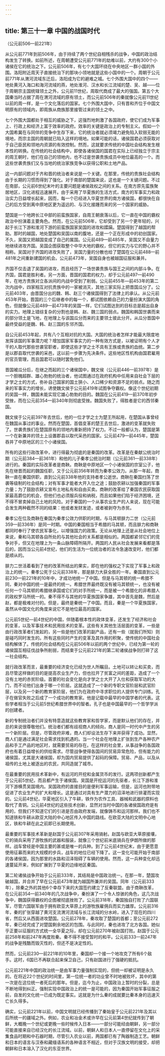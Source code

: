 ```yaml
---
---
---
```

title: 第三十一章 中国的战国时代
---




（公元前506—前221年）

从公元前771年到前506年，由于持续了两个世纪自相残杀的战争，中国的政治结构发生了转换。如前所述，在周朝遭受公元前771年的劫难以前，大约有300个小诸侯在它的统治之下。公元前506年，有七个大国环绕在中央地区一群小国的外围。洛阳附近周天子直接统治下的那块小领地就是这些小国中的一个。周朝于公元前771年从渭河流域东迁后，洛阳成为它的避难之城。七个外围大国中的四个——地处黄河入海口和海河流域的燕，地处淮河、汉水和长江流域的楚、吴、越——位于周朝宗主国统辖领土之外，公元前11世纪，周取代商成了最大的强国。第五个大国秦当时占据了周在渭河流域的原有领土，而公元前506年的秦就像公元前11世纪以前的周一样，是一个文化落后的国家。七个外围大国中，只有晋和齐位于中国文明原有的领域内，即周族从商族那里接管过来的领土之中。

七个外围大国都处于相互的威胁之下，这强烈地刺激了各国政府，使它们成为军事上、行政上和经济上富于效率的政府。效率的关键是政治上的专制主义。假如一个大国希冀在与同伴的竞争中生存下来，它的统治者就必须竭力避免陷入软弱无能的境地，而宗主国的周朝就已陷入这样的境地。如果可能的话，诸侯国君必须获取对于自己臣民和领地内资源的有效控制。然而，这就要求传统的中国社会结构发生根本性的转换。在传统的社会结构中，即使各诸侯国的国君在实际上已经独立于宗主的周王朝时，他们在自己的领地内，也不过是世袭贵族成员中地位最高的一个。而这些世袭贵族们又与当地的统治家族竞争以获得公职和土地产品。

这一内部问题对于齐和晋的统治者来说是一个关键。在那里，传统的贵族社会结构由于长期的习惯而得到了强化。对于南部的楚国来说，这也是一个关键问题。不过在南部，公元前6世纪末叶的主要问题是诸侯政权之间的关系。在南方原先蛮族聚居地区，汉化进程迅速展开。由于采用了华夏族的生活方式，南方的军事实力和政治实力日益增长起来，因而，每一个已经进入华夏世界的南方诸侯国，都很快在自己的后方受到离中原地区更为遥远的、与汉化接踵而来的另一个国家的威胁。

楚国是一个地跨长江中部的前蛮族国家，自周王朝衰落以后，它一直在中国的霸权政治中扮演着主要角色。然而，在公元前506年，它却受到了另一个更年轻的，兴起于长江下游和淮河下游的前蛮族国家吴国的进攻和蹂躏。楚国得到了越国的帮助。那时的越国，地处楚国和吴国以南的腹地，还是一个正在形成中的初创国家。不久，吴国又把越国变成了自己的属国。公元前489—前485年，吴国又不自量力地继续进攻齐国。吴国企图获取整个中华大地的霸权，但它的实力与它的野心并不相称。吴国对于齐国的进攻失败了，吴国力量的分散也给了楚国在公元前488—前481年之间重新建国的机会。公元前473年，吴国自身也被越国征服和兼并。

齐国不仅击退了吴国的进攻，而且经历了一场世袭贵族与国王之间的内部斗争。在齐国，国君是胜利者。另一方面，晋国的国君的权力，却于公元前497—前490年，在地方贵族对立各派间的内战中受到了削弱。公元前455年—前453年的第二次内战中，四家相互对抗贵族中的一家被消灭，其他三家实际上把晋国瓜分了。公元前403年，由晋国分出的魏、韩、赵三个诸侯国得到了法律上的承认。从公元前453年开始，晋国的三个后继者中的每一个，都试图依赖自己的力量扮演大国的角色，但就像公元前489—前473年的吴国一样，它们试图达到的目标总是超出自身的实力。地理上错综复杂的分割也是韩、赵、魏三国的弱点。魏国和韩国世袭而来的部分领土是飞地，在地理上与该国瓜分而来的主要领土彼此分开。从瓜分晋国中最终受益的是魏、韩、赵三国的东邻齐国。

自公元前453年起，共有八个互相对抗的大国。大国的统治者怎样才能最大限度地发挥该国的军事潜力呢？增加国家军事实力的一种有效方式是，以被证明有个人才干的人取代那些世袭官职者，即使这些才学之士不具有王族或贵族的血统。第二步是以郡县取代世袭的采邑，这以前一步骤为先决条件。这些地区性机构由国君雇用的官员管理，而且国君可以随时罢免他们。

晋国被瓜分后，在继之而起的三个诸侯国中，魏文侯（公元前446—前397年）是一个胆魄超群、雄心勃勃的统治者，他试图通过在政府机构中任用来自社会下层的才学之士的方式，弥补自己国家的国土狭小、人口稀少和资源不足的弱点。随之而来的军事实力的增长，诱使魏文侯于公元前419年试图争夺霸权。像这个世纪初期的吴国一样，魏国未能实现它雄心勃勃的目的。魏国在公元前419—前370年初步受挫，而在公元前354—前340年则彻底受挫。魏国失败了，得胜者是它的西邻秦国。

魏文侯于公元前397年去世后，他的一位才学之士为楚王所起用，在楚国从事曾经在魏国从事过的事业。然而在楚国，首倡变革的楚王去世后，激进的变革就失败了。世袭贵族们在楚国原有的领地内重新把持了权力。不过一般都认为，楚国是第一个在新兼并的领土上设置郡县以取代采邑的国家。公元前479—前445年，楚国吞并了中原地区的三个小诸侯国。

所有的这些行政改革中，进行得最为彻底的是秦国的改革。改革是在秦献公统治时期（公元前384—前361年）和他的儿子秦孝公统治时期（公元前361—前338年）进行的。秦国的实际改革者是商鞅。商鞅是中原地区一个小诸侯国的宗室公子，他先在继晋而起的魏国任职，又于公元前356年转而为秦孝公效力。从那一年起，商鞅一直在秦国供职，直到公元前338年他的支持者孝公逝世。商鞅在秦国扫荡了世袭等级制的社会结构；对有军事才能者大开入仕之途；鼓励农耕以加强秦国的军事力量；为了鼓励农耕又宣布土地私有和自由买卖。商鞅的改革给了秦国农民获取国家最高爵位的机会，但他们也必须服兵役和纳税，而且如果他们陷于经济困境，还不得不冒卖掉自己土地的风险。对于秦国的一个从事农业生产的人来说，现在可能会发生两种截然不同的结果：他或者发财发迹，或者被剥夺为赤贫。

秦孝公在位及商鞅在秦国为秦孝公效力供职的时期，与马其顿腓力二世（公元前359—前336年）是同一时期。中国的秦国相当于希腊的马其顿，而且腓力和商鞅都同时奉行了使农民军事化，以增强国力的政策。无论从地理上还是从社会地位上来说，秦和马其顿各自所处的与其他社会的关系都是相似的。两国都紧邻它们的竞争对手，但又在地理上为一条山脉障碍所隔开。两国的人民从社会发展来看都是落后的，因而当公元前4世纪，他们的生活为一位统治者的法令急速改变时，他们都是顺从的。

腓力二世活着看到了他的改革所结出的果实，即在他的强权之下实现了军事上和政治上的统一。秦孝公死于公元前338年，那是腓力大获全胜的一年。秦国直到公元前230—前221年的10年中，才成功地统一了中国。但是与马其顿的统一希腊不同，秦对中国的统一是最终的统一。希腊世界最终既没有被马其顿统一，也没有被任何一个马其顿的希腊继承国或它们的对手所统一，而是被一个希腊化的非希腊人的政权罗马所统一的。秦不得不与其他的华夏族国家争雄，其中首先是魏，然后是赵，都是极难对付的。但是，最终是秦统一了中国。而且，秦是一个华夏族国家，虽然从中国文化的角度来说它不是地位最高的国家。

公元前5世纪—前4世纪的中国，伴随着根本性的政体变革，还发生了经济和社会的变革，以及军事技术和民用技术的变革。这些有关其他生活层面的变革，一些是由行政改革者们发起的，另一些是他们改革的副产品，还有一些（就我们所知）则是碰巧同时发生的。所有这些同时产生的变革及其作用的积聚，使传统的中国社会结构解体了。传统的社会结构在公元前506年以前的两个世纪中，已经为第一轮的诸侯国互相征伐战争所削弱，而结束于公元前221年的第二轮诸侯战争则打碎了这一社会结构。

就行政改革而言，最重要的经济变化已经为世人所瞩目。土地可以转让和买卖，而且尽管这样做的目的是提高农业生产力，但也拉开了贫富之间的差距，造成了一个没有土地的赤贫阶级。首要的社会变化是向才学之士大开了入仕和获取军功的大门，而不论他们出身于哪一个阶层。这就造成了一个新的专职文官阶层和武官阶层，以及另一个新的教育家阶层，他们为在政府中寻求职位的人提供专门训练。孔子在做官失败之后成了一个成功的教育家。他是记载中最早的中国学者的代表。这些学者相当于公元前5世纪希腊世界中的智者。孔子也是中国最早的一个哲学学派的创建者。

新的专制统治者们并没有特意造就这些教育家和哲学家，而是默认他们的存在，并总的来说很尊敬他们。统治者们都有歧视商人的倾向，商人是同一时代中产生的另一个新阶层。但是，尽管政府非难，商人们却设法生存下来并获得了成功。显然，商人们是通过满足社会需求找到机遇的。当一个社会在地理上扩张到生产各种农产品和手工产品的地区时，就需要贸易的存在。在这样的社会里，从事战争的各国政府也有着日益增长的供给需求。尽管战争使得各国间的贸易异常危险，但有能力的诸侯国，尤其是大诸侯国，却为国内贸易提供了起码的保障。贸易、产品，以及从祖传的土地上被逐出的农民，共同造就了城市。

在最重要的民用技术革新中，有运河的开挖和金属货币的发行。这两项创新都产生于公元前5世纪，而且都产生于诸侯国。吴国是开挖运河的先驱者，长江下游和淮河下游横贯吴国境内。吴国政府的直接目的是便利军事运输，但是，运河也附带地促进了农业生产的扩大和增长。这是通过对具有生产潜力的沼泽地进行排灌而实现的。公元前4世纪，华夏地区引入了牛耕，铁作为农作工具、器械和武器的原料也取代了青铜。公元前4世纪的这些技术创新，显然对当时中国的各诸侯国政府是有用的，但我们不知道它们的引进是否由政府发端，就像铸币和运河那样。我们也不知道铁和牛耕从欧亚大陆的中心地区传入中国的路线。在欧亚大陆的文明中心地区，铁和牛耕在此之前即已长期使用。

最重要的军事技术革新是赵国于公元前307年采用骑射。赵国与欧亚大草原接壤，它的骑兵采用了游牧族的武器和服装，就像三个世纪前米底骑兵在伊朗所做的那样。战车曾经是中国主要的甚或是唯一的兵种。到了公元前4世纪末，由于更愿意使用征募而来的大规模的步兵，战车的地位已经下降了。这一变化可能开始于南部的各诸侯国，因为那里的水路和沼泽阻碍了车辆的使用。然而，这一兵种变化却迅速蔓延开来，例如扩展到了华夏的边缘地区秦国。

第二轮诸侯战争开始于公元前333年，其结局是中国政治统一。在那一年，楚国攻破越国，并合并了早在公元前473年就为越国所兼并的吴国。同年（公元前333年），除秦之外的其他6个幸存下来的大国签约建立了反秦联盟。由于商鞅改革，在公元前354—前340年的几次战争中，秦扮演了一个令人惊骇的角色，这几次战争中，魏国获得霸权的企图被彻底挫败了。公元前318年，秦国独自打败了六国联军，尽管六国联军由于拥有欧亚大草原上的游牧族雇佣兵而实力雄厚。公元前316年，秦的扩张穿越了黄河支流渭河流域与长江流域的分水岭，进入了现在的四川省，然后又从西面进攻楚国。公元前278年，秦攻取了楚国的首都；至公元前272年，秦已经完成了对楚国剩余地区的包围。与此同时，秦也进攻了北方各国。她似乎正要以征服的方式统一全华夏之际，却在公元前270年被赵国打败。赵国于公元前258年和前247年再度败秦。秦不得不接受暂时的和平。公元前333—前247年的战争是残酷而毁灭性的，但还不是决定性的。

然而，公元前230—前221年的10年里，秦国却一个接一个地攻克了所有6个敌手。这时，6国已不再联合起来保卫自己，只有赵国进行了强硬的抵抗。

公元前221年中国的政治统一是由军事力量强制实现的，但统一却被证明是永久的。在将近22个世纪的时间里，第一位统一者的功业曾不时地被败坏，其中的第一次是在这位统一者死后的那年。但是，迄今为止，中国政治上暂时的分裂，总是不断地得到纠正。强制实现中国政治上的统一是可能的，因为秦国开始军事征服之前，自发的文化统一已成为既定事实。这就是为什么秦的成就要比秦本身的迅速灭亡长久得多。

确实，公元前221年以前，中国文明就已经传播到了秦始皇于公元前221年及其以后所统一的疆域之外。例如，农业和冶金术或许早在公元前第4世纪就传到了朝鲜，大概晚一个世纪或更晚一些时候传入日本——一部分可能经由朝鲜，另一部分可能直接来自已经汉化的长江流域。以前，朝鲜人和日本人一直停留在文化上的采集食品时期和中石器时期，尽管引入农业以前，两国都已有了陶器制造工艺。朝鲜和日本的语言与汉泰和藏缅语系的各种语言不相近，但对于汉族文明的接受，却把朝鲜和日本溶入了汉化的东亚世界。
